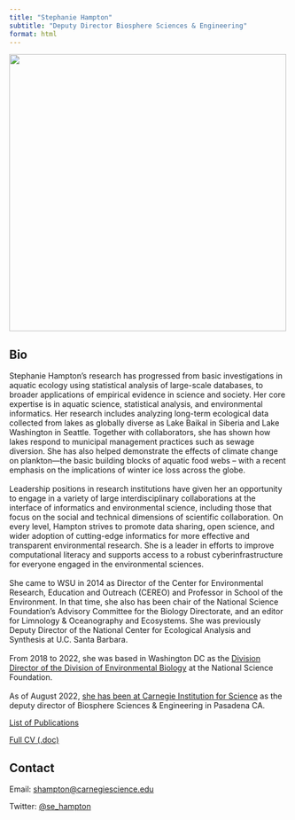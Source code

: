 ```yaml
---
title: "Stephanie Hampton"
subtitle: "Deputy Director Biosphere Sciences & Engineering"
format: html
---
```


![](images/tempimg.jpg){fig-alt="Stephanie Hampton" width=500px}

## Bio

| Stephanie Hampton’s research has progressed from basic investigations in aquatic ecology using statistical analysis of large-scale databases, to broader applications of empirical evidence in science and society. Her core expertise is in aquatic science, statistical analysis, and environmental informatics. Her research includes analyzing long-term ecological data collected from lakes as globally diverse as Lake Baikal in Siberia and Lake Washington in Seattle. Together with collaborators, she has shown how lakes respond to municipal management practices such as sewage diversion. She has also helped demonstrate the effects of climate change on plankton—the basic building blocks of aquatic food webs – with a recent emphasis on the implications of winter ice loss across the globe.
| 
| Leadership positions in research institutions have given her an opportunity to engage in a variety of large interdisciplinary collaborations at the interface of informatics and environmental science, including those that focus on the social and technical dimensions of scientific collaboration. On every level, Hampton strives to promote data sharing, open science, and wider adoption of cutting-edge informatics for more effective and transparent environmental research. She is a leader in efforts to improve computational literacy and supports access to a robust cyberinfrastructure for everyone engaged in the environmental sciences.
| 
| She came to WSU in 2014 as Director of the Center for Environmental Research, Education and Outreach (CEREO) and Professor in School of the Environment. In that time, she also has been chair of the National Science Foundation’s Advisory Committee for the Biology Directorate, and an editor for Limnology & Oceanography and Ecosystems. She was previously Deputy Director of the National Center for Ecological Analysis and Synthesis at U.C. Santa Barbara.
|
| From 2018 to 2022, she was based in Washington DC as the [Division Director of the Division of Environmental Biology](https://www.nsf.gov/div/index.jsp?div=DEB) at the National Science Foundation.
|
| As of August 2022, [she has been at Carnegie Institution for Science](https://carnegiescience.edu/news/stephanie-hampton-named-deputy-director-biosphere-sciences-and-engineering-division-0) as the deputy director of Biosphere Sciences & Engineering in Pasadena CA.

[List of Publications](seh_pubs.qmd)

[Full CV (.doc)](notqmddocs/HamptonCV_20230821.doc)

## Contact
Email: [shampton@carnegiescience.edu](mailto:shampton@carnegiescience.edu)

Twitter: [@se_hampton](https://www.twitter.com/se_hampton)

